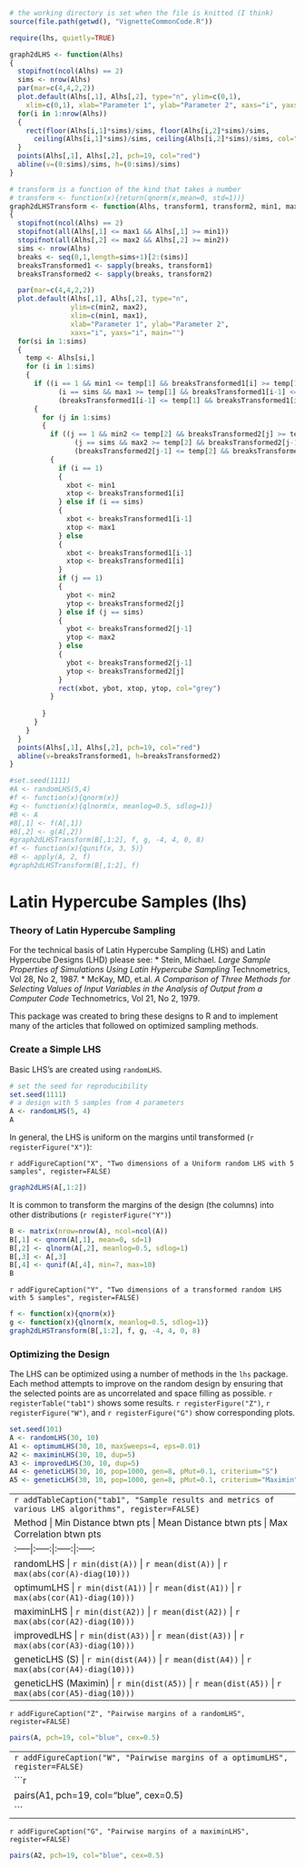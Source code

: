 <!--
%\VignetteEngine{knitr::knitr}
%\VignetteIndexEntry{Basic Latin hypercube samples/designs with package lhs}
-->

```{r start, echo=FALSE, eval=TRUE, results='hide', message=FALSE}
# the working directory is set when the file is knitted (I think)
source(file.path(getwd(), "VignetteCommonCode.R"))

require(lhs, quietly=TRUE)

graph2dLHS <- function(Alhs)
{
  stopifnot(ncol(Alhs) == 2)
  sims <- nrow(Alhs)
  par(mar=c(4,4,2,2))
  plot.default(Alhs[,1], Alhs[,2], type="n", ylim=c(0,1),
    xlim=c(0,1), xlab="Parameter 1", ylab="Parameter 2", xaxs="i", yaxs="i", main="")
  for(i in 1:nrow(Alhs))
  {
    rect(floor(Alhs[i,1]*sims)/sims, floor(Alhs[i,2]*sims)/sims,
      ceiling(Alhs[i,1]*sims)/sims, ceiling(Alhs[i,2]*sims)/sims, col="grey")
  }
  points(Alhs[,1], Alhs[,2], pch=19, col="red")
  abline(v=(0:sims)/sims, h=(0:sims)/sims)
}

# transform is a function of the kind that takes a number
# transform <- function(x){return(qnorm(x,mean=0, std=1))}
graph2dLHSTransform <- function(Alhs, transform1, transform2, min1, max1, min2, max2)
{
  stopifnot(ncol(Alhs) == 2)
  stopifnot(all(Alhs[,1] <= max1 && Alhs[,1] >= min1))
  stopifnot(all(Alhs[,2] <= max2 && Alhs[,2] >= min2))
  sims <- nrow(Alhs)
  breaks <- seq(0,1,length=sims+1)[2:(sims)]
  breaksTransformed1 <- sapply(breaks, transform1)
  breaksTransformed2 <- sapply(breaks, transform2)

  par(mar=c(4,4,2,2))
  plot.default(Alhs[,1], Alhs[,2], type="n", 
               ylim=c(min2, max2),
               xlim=c(min1, max1),
               xlab="Parameter 1", ylab="Parameter 2", 
               xaxs="i", yaxs="i", main="")
  for(si in 1:sims)
  {
    temp <- Alhs[si,]
    for (i in 1:sims)
    {
      if ((i == 1 && min1 <= temp[1] && breaksTransformed1[i] >= temp[1]) ||
            (i == sims && max1 >= temp[1] && breaksTransformed1[i-1] <= temp[1]) ||
            (breaksTransformed1[i-1] <= temp[1] && breaksTransformed1[i] >= temp[1]))
      {
        for (j in 1:sims)
        {
          if ((j == 1 && min2 <= temp[2] && breaksTransformed2[j] >= temp[2]) ||
                (j == sims && max2 >= temp[2] && breaksTransformed2[j-1] <= temp[2]) ||
                (breaksTransformed2[j-1] <= temp[2] && breaksTransformed2[j] >= temp[2]))
          {
            if (i == 1)
            {
              xbot <- min1
              xtop <- breaksTransformed1[i]
            } else if (i == sims)
            {
              xbot <- breaksTransformed1[i-1]
              xtop <- max1
            } else 
            {
              xbot <- breaksTransformed1[i-1]
              xtop <- breaksTransformed1[i]
            }
            if (j == 1)
            {
              ybot <- min2
              ytop <- breaksTransformed2[j]
            } else if (j == sims)
            {
              ybot <- breaksTransformed2[j-1]
              ytop <- max2
            } else 
            {
              ybot <- breaksTransformed2[j-1]
              ytop <- breaksTransformed2[j]
            }
            rect(xbot, ybot, xtop, ytop, col="grey")
          }
          
        }
      }
    }
  }
  points(Alhs[,1], Alhs[,2], pch=19, col="red")
  abline(v=breaksTransformed1, h=breaksTransformed2)
}

#set.seed(1111)
#A <- randomLHS(5,4)
#f <- function(x){qnorm(x)}
#g <- function(x){qlnorm(x, meanlog=0.5, sdlog=1)}
#B <- A
#B[,1] <- f(A[,1])
#B[,2] <- g(A[,2])
#graph2dLHSTransform(B[,1:2], f, g, -4, 4, 0, 8)
#f <- function(x){qunif(x, 3, 5)}
#B <- apply(A, 2, f)
#graph2dLHSTransform(B[,1:2], f)

```

Latin Hypercube Samples (lhs)
=============================

### Theory of Latin Hypercube Sampling

For the technical basis of Latin Hypercube Sampling (LHS) and Latin Hypercube Designs (LHD) please see:
* Stein, Michael.  _Large Sample Properties of Simulations Using Latin Hypercube Sampling_ Technometrics, Vol 28, No 2, 1987.
* McKay, MD, et.al. _A Comparison of Three Methods for Selecting Values of Input Variables in the Analysis of Output from a Computer Code_ Technometrics, Vol 21, No 2, 1979.

This package was created to bring these designs to R and to implement many of the articles that followed on optimized sampling methods.

### Create a Simple LHS

Basic LHS's are created using `randomLHS`.

```{r block1}
# set the seed for reproducibility
set.seed(1111)
# a design with 5 samples from 4 parameters
A <- randomLHS(5, 4) 
A
```

In general, the LHS is uniform on the margins until transformed (`r registerFigure("X")`):

`r addFigureCaption("X", "Two dimensions of a Uniform random LHS with 5 samples", register=FALSE)`

```{r figureX, fig.align='center', fig.height=5, fig.width=5, echo=FALSE}
graph2dLHS(A[,1:2])
```

It is common to transform the margins of the design (the columns) into other
distributions (`r registerFigure("Y")`)

```{r block 3}
B <- matrix(nrow=nrow(A), ncol=ncol(A))
B[,1] <- qnorm(A[,1], mean=0, sd=1)
B[,2] <- qlnorm(A[,2], meanlog=0.5, sdlog=1)
B[,3] <- A[,3]
B[,4] <- qunif(A[,4], min=7, max=10)
B
```

`r addFigureCaption("Y", "Two dimensions of a transformed random LHS with 5 samples", register=FALSE)`

```{r figureY, fig.align='center', fig.height=5, fig.width=5, echo=FALSE}
f <- function(x){qnorm(x)}
g <- function(x){qlnorm(x, meanlog=0.5, sdlog=1)}
graph2dLHSTransform(B[,1:2], f, g, -4, 4, 0, 8)

```

### Optimizing the Design

The LHS can be optimized using a number of methods in the `lhs` package.  Each
method attempts to improve on the random design by ensuring that the selected
points are as uncorrelated and space filling as possible.  `r registerTable("tab1")` shows
some results.  `r registerFigure("Z")`, `r registerFigure("W")`, and `r registerFigure("G")`
show corresponding plots.

```{r block 4}
set.seed(101)
A <- randomLHS(30, 10)
A1 <- optimumLHS(30, 10, maxSweeps=4, eps=0.01)
A2 <- maximinLHS(30, 10, dup=5)
A3 <- improvedLHS(30, 10, dup=5)
A4 <- geneticLHS(30, 10, pop=1000, gen=8, pMut=0.1, criterium="S")
A5 <- geneticLHS(30, 10, pop=1000, gen=8, pMut=0.1, criterium="Maximin")
```

-----
`r addTableCaption("tab1", "Sample results and metrics of various LHS algorithms", register=FALSE)`
Method | Min Distance btwn pts | Mean Distance btwn pts | Max Correlation btwn pts
:-----|:-----:|:-----:|:-----:
randomLHS | `r min(dist(A))` | `r mean(dist(A))` | `r max(abs(cor(A)-diag(10)))`
optimumLHS | `r min(dist(A1))` | `r mean(dist(A1))` | `r max(abs(cor(A1)-diag(10)))`
maximinLHS | `r min(dist(A2))` | `r mean(dist(A2))` | `r max(abs(cor(A2)-diag(10)))`
improvedLHS | `r min(dist(A3))` | `r mean(dist(A3))` | `r max(abs(cor(A3)-diag(10)))`
geneticLHS (S) | `r min(dist(A4))` | `r mean(dist(A4))` | `r max(abs(cor(A4)-diag(10)))`
geneticLHS (Maximin) | `r min(dist(A5))` | `r mean(dist(A5))` | `r max(abs(cor(A5)-diag(10)))`
-----

`r addFigureCaption("Z", "Pairwise margins of a randomLHS", register=FALSE)`
```{r Z, fig.align='center', fig.height=7, fig.width=7, echo=FALSE}
pairs(A, pch=19, col="blue", cex=0.5)
```
-----
`r addFigureCaption("W", "Pairwise margins of a optimumLHS", register=FALSE)`
```{r W, fig.align='center', fig.height=7, fig.width=7, echo=FALSE}
pairs(A1, pch=19, col="blue", cex=0.5)
```
-----
`r addFigureCaption("G", "Pairwise margins of a maximinLHS", register=FALSE)`
```{r G, fig.align='center', fig.height=7, fig.width=7, echo=FALSE}
pairs(A2, pch=19, col="blue", cex=0.5)
```
